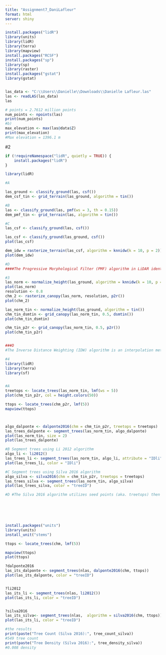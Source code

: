 ---
title: "Assignment7_DaniLafleur"
format: html
server: shiny
---

```{r}


install.packages("lidR")
library(units)
library(lidR)
library(terra)
library(mapview)
install.packages("RCSF")
install.packages("sp")
library(sp)
library(raster)
install.packages("gstat")
library(gstat)


las_data <- "C:\\Users\\Danielle\\Downloads\\Danielle Lafleur.las"
las <- readLAS(las_data)
las

# points = 2.7612 million points
num_points <- npoints(las)
print(num_points)
#b) 
max_elevation <- max(las@data$Z)
print(max_elevation)
#Max elevation = 1396.1 m

```

#2

```{R}
if (!requireNamespace("lidR", quietly = TRUE)) {
    install.packages("lidR")
}

library(lidR)

#A

las_ground <- classify_ground(las, csf())
dem_csf_tin <- grid_terrain(las_ground, algorithm = tin())

#B 
las <- classify_ground(las, pmf(ws = 3, th = 0.15))
dem_pmf_tin <- grid_terrain(las, algorithm = tin())

#C
las_csf <- classify_ground(las, csf())

las_csf <- classify_ground(las_ground, csf())
plot(las_csf)

dem_idw = rasterize_terrain(las_csf, algorithm = knnidw(k = 10, p = 2))
plot(dem_idw)

#D
####The Progressive Morphological Filter (PMF) algorithm in LiDAR identifies ground points by applying a series of morphological operations with gradually increasing window sizes, effectively distinguishing ground from non-ground elements by incrementally removing points that are higher than the ground.
```

```{R}
#3
las_norm <- normalize_height(las_ground, algorithm = knnidw(k = 10, p = 2))
plot(las_norm)
resolution <- 0.8
chm_2 <- rasterize_canopy(las_norm, resolution, p2r())
plot(chm_2)

las_norm_tin <- normalize_height(las_ground, algorithm = tin())
chm_tin_dsmtin <- grid_canopy(las_norm_tin, 0.5, dsmtin())
plot(chm_tin_dsmtin)

chm_tin_p2r <- grid_canopy(las_norm_tin, 0.5, p2r())
plot(chm_tin_p2r)


###D
#The Inverse Distance Weighting (IDW) algorithm is an interpolation method where the values at unknown points are estimated by weighing the values of known points inversely proportional to their distance. Nearer points have a higher influence on the estimate than farther ones. The goal is to smoothly estimate terrain or canopy surfaces based on nearby measured points.
```

```{R}
#4
library(lidR)
library(terra)
library(sf)


#A 
treetops <- locate_trees(las_norm_tin, lmf(ws = 5))
plot(chm_tin_p2r, col = height.colors(50))

ttops <- locate_trees(chm_p2r, lmf(5))
mapview(ttops)



algo_dalponte <- dalponte2016(chm = chm_tin_p2r, treetops = treetops)
las_trees_dalponte <- segment_trees(las_norm_tin, algo_dalponte)
plot(las_norm_tin, size = 2)
plot(las_trees_dalponte) 

#B Segment trees using Li 2012 algorithm
algo_li <- li2012()
las_trees_li <- segment_trees(las_norm_tin, algo_li, attribute = "IDli")
plot(las_trees_li, color = "IDli")

#C Segment trees using Silva 2016 algorithm
algo_silva <- silva2016(chm = chm_tin_p2r, treetops = treetops)
las_trees_silva <- segment_trees(las_norm_tin, algo_silva)
plot(las_trees_silva, color = "treeID")

#D #The Silva 2016 algorithm utilizes seed points (aka. treetops) then expands each point's influence area to its nearest neighbors.  This algorithm essentially segments individual trees based on their canopy. The algorithm also considers factors like the maximum crown diameter relative to tree height and excludes pixels below a certain elevation threshold or ground level.




 
```

```{R}

install.packages("units")
library(units)
install_unit("stems")

ttops <- locate_trees(chm, lmf(5))   

mapview(ttops) 
plot(ttops) 

?dalponte2016
las_its_dalponte <- segment_trees(nlas, dalponte2016(chm, ttops))
plot(las_its_dalponte, color = "treeID")


?li2012
las_its_li <- segment_trees(nlas, li2012())
plot(las_its_li, color = "treeID")


?silva2016
las_its_silva<- segment_trees(nlas,  algorithm = silva2016(chm, ttops))
plot(las_its_li, color = "treeID")

#the results
print(paste("Tree Count (Silva 2016):", tree_count_silva))
#549 tree count
print(paste("Tree Density (Silva 2016):", tree_density_silva))
#0.008 density




```

# 
